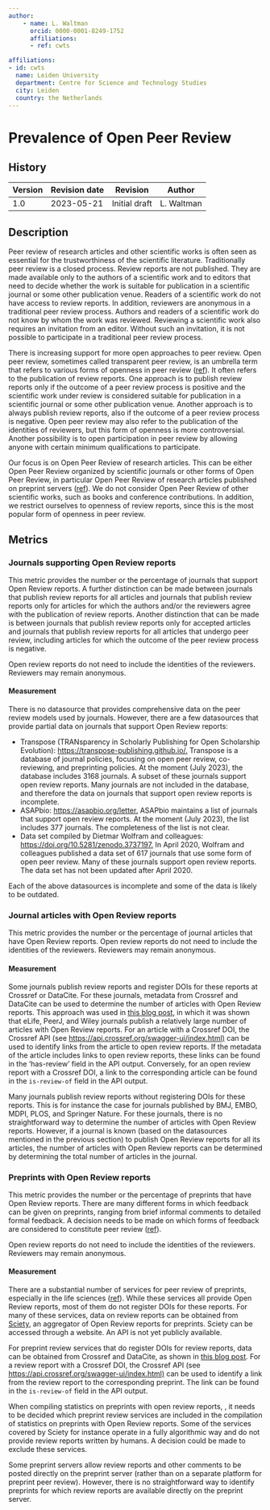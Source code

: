 ```yaml
---
author:
    - name: L. Waltman
      orcid: 0000-0001-8249-1752
      affiliations:
      - ref: cwts

affiliations:
- id: cwts
  name: Leiden University
  department: Centre for Science and Technology Studies
  city: Leiden
  country: the Netherlands
---
```


# Prevalence of Open Peer Review {#prevalence-of-open-peer-review .unnumbered}

::: {}

## History

| Version | Revision date | Revision      | Author     |
|---------|---------------|---------------|------------|
| 1.0     | 2023-05-21    | Initial draft | L. Waltman |

:::

## Description

Peer review of research articles and other scientific works is often seen as essential for the trustworthiness of the scientific literature. Traditionally peer review is a closed process. Review reports are not published. They are made available only to the authors of a scientific work and to editors that need to decide whether the work is suitable for publication in a scientific journal or some other publication venue. Readers of a scientific work do not have access to review reports. In addition, reviewers are anonymous in a traditional peer review process. Authors and readers of a scientific work do not know by whom the work was reviewed. Reviewing a scientific work also requires an invitation from an editor. Without such an invitation, it is not possible to participate in a traditional peer review process.

There is increasing support for more open approaches to peer review. Open peer review, sometimes called transparent peer review, is an umbrella term that refers to various forms of openness in peer review ([ref](https://doi.org/10.31222/osf.io/r6t8p)). It often refers to the publication of review reports. One approach is to publish review reports only if the outcome of a peer review process is positive and the scientific work under review is considered suitable for publication in a scientific journal or some other publication venue. Another approach is to always publish review reports, also if the outcome of a peer review process is negative. Open peer review may also refer to the publication of the identities of reviewers, but this form of openness is more controversial. Another possibility is to open participation in peer review by allowing anyone with certain minimum qualifications to participate.

Our focus is on Open Peer Review of research articles. This can be either Open Peer Review organized by scientific journals or other forms of Open Peer Review, in particular Open Peer Review of research articles published on preprint servers ([ref](https://doi.org/10.31219/osf.io/cht8p)). We do not consider Open Peer Review of other scientific works, such as books and conference contributions. In addition, we restrict ourselves to openness of review reports, since this is the most popular form of openness in peer review.

## Metrics

### Journals supporting Open Review reports

This metric provides the number or the percentage of journals that support Open Review reports. A further distinction can be made between journals that publish review reports for all articles and journals that publish review reports only for articles for which the authors and/or the reviewers agree with the publication of review reports. Another distinction that can be made is between journals that publish review reports only for accepted articles and journals that publish review reports for all articles that undergo peer review, including articles for which the outcome of the peer review process is negative.

Open review reports do not need to include the identities of the reviewers. Reviewers may remain anonymous.

#### Measurement

There is no datasource that provides comprehensive data on the peer review models used by journals. However, there are a few datasources that provide partial data on journals that support Open Review reports:

-   Transpose (TRANsparency in Scholarly Publishing for Open Scholarship Evolution): [https://transpose-publishing.github.io/.](https://transpose-publishing.github.io/) Transpose is a database of journal policies, focusing on open peer review, co-reviewing, and preprinting policies. []{#_Int_vdUZiLg6}At the moment (July 2023), the database includes 3168 journals. A subset of these journals []{#_Int_H7DhPToW}support open review reports. Many journals are not included in the database, and therefore the data on journals that support open review reports is incomplete.
-   ASAPbio: <https://asapbio.org/letter.> ASAPbio maintains a list of journals that support open review reports. At the moment (July 2023), the list includes 377 journals. The completeness of the list is not clear.
-   Data set compiled by Dietmar Wolfram and colleagues: <https://doi.org/10.5281/zenodo.3737197.> In April 2020, Wolfram and colleagues published a data set of 617 journals that use some form of open peer review. Many of these journals support open review reports. The data set has not been updated after April 2020.

Each of the above datasources is incomplete and some of the data is likely to be outdated.

### Journal articles with Open Review reports

This metric provides the number or the percentage of journal articles that have Open Review reports. Open review reports do not need to include the identities of the reviewers. Reviewers may remain anonymous.

#### Measurement

Some journals publish review reports and register DOIs for these reports at Crossref or DataCite. For these journals, metadata from Crossref and DataCite can be used to determine the number of articles with Open Review reports. This approach was used in [this blog post](https://www.leidenmadtrics.nl/articles/the-growth-of-open-peer-review), in which it was shown that eLife, PeerJ, and Wiley journals publish a relatively large number of articles with Open Review reports. For an article with a Crossref DOI, the Crossref API (see <https://api.crossref.org/swagger-ui/index.html)> can be used to identify links from the article to open review reports. If the metadata of the article includes links to open review reports, these links can be found in the 'has-review' field in the API output. Conversely, for an open review report with a Crossref DOI, a link to the corresponding article can be found in the `is-review-of` field in the API output.

Many journals publish review reports without registering DOIs for these reports. This is for instance the case for journals published by BMJ, EMBO, MDPI, PLOS, and Springer Nature. For these journals, there is no straightforward way to determine the number of articles with Open Review reports. However, if a journal is known (based on the datasources mentioned in the previous section) to publish Open Review reports for all its articles, the number of articles with Open Review reports can be determined by determining the total number of articles in the journal.

### Preprints with Open Review reports

This metric provides the number or the percentage of preprints that have Open Review reports. There are many different forms in which feedback can be given on preprints, ranging from brief informal comments to detailed formal feedback. A decision needs to be made on which forms of feedback are considered to constitute peer review ([ref](https://doi.org/10.31222/osf.io/r6t8p)).

Open review reports do not need to include the identities of the reviewers. Reviewers may remain anonymous.

#### Measurement

There are a substantial number of services for peer review of preprints, especially in the life sciences ([ref](https://doi.org/10.31219/osf.io/8zj9w)). While these services all provide Open Review reports, most of them do not register DOIs for these reports. For many of these services, data on review reports can be obtained from [Sciety](https://sciety.org/), an aggregator of Open Review reports for preprints. Sciety can be accessed through a website. An API is not yet publicly available.

For preprint review services that do register DOIs for review reports, data can be obtained from Crossref and DataCite, as shown in [this blog post](https://www.leidenmadtrics.nl/articles/the-growth-of-open-peer-review). For a review report with a Crossref DOI, the Crossref API (see <https://api.crossref.org/swagger-ui/index.html)> can be used to identify a link from the review report to the corresponding preprint. The link can be found in the `is-review-of` field in the API output.

When compiling statistics on preprints with open review reports, , it needs to be decided which preprint review services are included in the compilation of statistics on preprints with Open Review reports. Some of the services covered by Sciety for instance operate in a fully algorithmic way and do not provide review reports written by humans. A decision could be made to exclude these services.

Some preprint servers allow review reports and other comments to be posted directly on the preprint server (rather than on a separate platform for preprint peer review). However, there is no straightforward way to identify preprints for which review reports are available directly on the preprint server.
